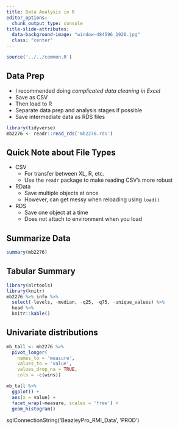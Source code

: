 ---
title: Data Analysis in R
editor_options:
  chunk_output_type: console
title-slide-attributes:
  data-background-image: "window-484596_1920.jpg"
  class: "center"
---


```{r include=FALSE}
source('../../common.R')
```



## Data Prep

* I recommended doing *complicated data cleaning in Excel*
* Save as CSV
* Then load to R
* Separate data prep and analysis stages if possible
* Save intermediate data as RDS files

```{r}
library(tidyverse)
mb2276 <- readr::read_rds('mb2276.rds')
```




## Quick Note about File Types

* CSV
    + For transfer between XL, R, etc.
    + Use the `readr` package to make reading CSV's more robust
    
* RData
    + Save multiple objects at once
    + However, can get messy when reloading using `load()`
    
* RDS
    + Save one object at a time
    + Does not attach to environment when you load
    



## Summarize Data

```{r}
summary(mb2276)
```






## Tabular Summary

```{r echo=TRUE, results='asis'}
library(alrtools)
library(knitr)
mb2276 %>% info %>% 
  select(-levels, -median, -q25, -q75, -unique_values) %>% 
  head %>% 
  knitr::kable()
```






## Univariate distributions

```{r}
mb_tall <- mb2276 %>% 
  pivot_longer(
    names_to = 'measure',
    values_to = 'value',
    values_drop_na = TRUE,
    cols = -c(wins))

mb_tall %>% 
  ggplot() +
  aes(x = value) +
  facet_wrap(~measure, scales = 'free') + 
  geom_histogram()
```


sqlConnectionString('BeazleyPro_RMI_Data', 'PROD')
